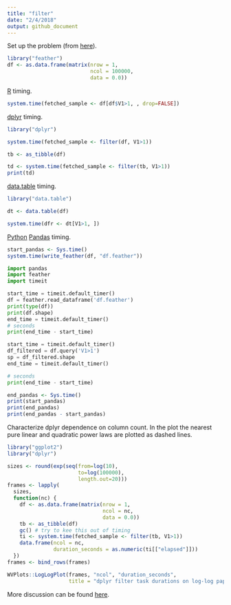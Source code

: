 ```yaml
---
title: "filter"
date: "2/4/2018"
output: github_document
---
```


Set up the problem (from [here](https://github.com/tidyverse/dplyr/issues/3335)).

```r
library("feather")
df <- as.data.frame(matrix(nrow = 1, 
                           ncol = 100000,
                           data = 0.0))
```


[R](https://www.r-project.org) timing.

```r
system.time(fetched_sample <- df[df$V1>1, , drop=FALSE])
```

[dplyr](https://CRAN.R-project.org/package=dplyr) timing.

```r
library("dplyr")

system.time(fetched_sample <- filter(df, V1>1))

tb <- as_tibble(df)

td <- system.time(fetched_sample <- filter(tb, V1>1))
print(td)
```

[data.table](https://CRAN.R-project.org/package=data.table) timing.

```r
library("data.table")

dt <- data.table(df)

system.time(dfr <- dt[V1>1, ])
```


[Python](https://www.python.org) [Pandas](https://pandas.pydata.org) timing.

```r
start_pandas <- Sys.time()
system.time(write_feather(df, "df.feather"))
```


```python
import pandas
import feather
import timeit

start_time = timeit.default_timer()
df = feather.read_dataframe('df.feather')
print(type(df))
print(df.shape)
end_time = timeit.default_timer()
# seconds
print(end_time - start_time)

start_time = timeit.default_timer()
df_filtered = df.query('V1>1')
sp = df_filtered.shape
end_time = timeit.default_timer()

# seconds
print(end_time - start_time)
```

```r
end_pandas <- Sys.time()
print(start_pandas)
print(end_pandas)
print(end_pandas - start_pandas)
```


Characterize dplyr dependence on column count.
In the plot the nearest pure linear and quadratic power laws are
plotted as dashed lines.

```r
library("ggplot2")
library("dplyr")

sizes <- round(exp(seq(from=log(10), 
                       to=log(100000), 
                       length.out=20)))
frames <- lapply(
  sizes,
  function(nc) {
    df <- as.data.frame(matrix(nrow = 1, 
                               ncol = nc,
                               data = 0.0))
    tb <- as_tibble(df)
    gc() # try to kee this out of timing
    ti <- system.time(fetched_sample <- filter(tb, V1>1))
    data.frame(ncol = nc, 
               duration_seconds = as.numeric(ti[["elapsed"]]))
  })
frames <- bind_rows(frames)

WVPlots::LogLogPlot(frames, "ncol", "duration_seconds", 
                    title = "dplyr filter task durations on log-log paper (slope estimates power law)")

```

More discussion can be found [here](http://www.win-vector.com/blog/2018/02/is-10000-cells-big/).

